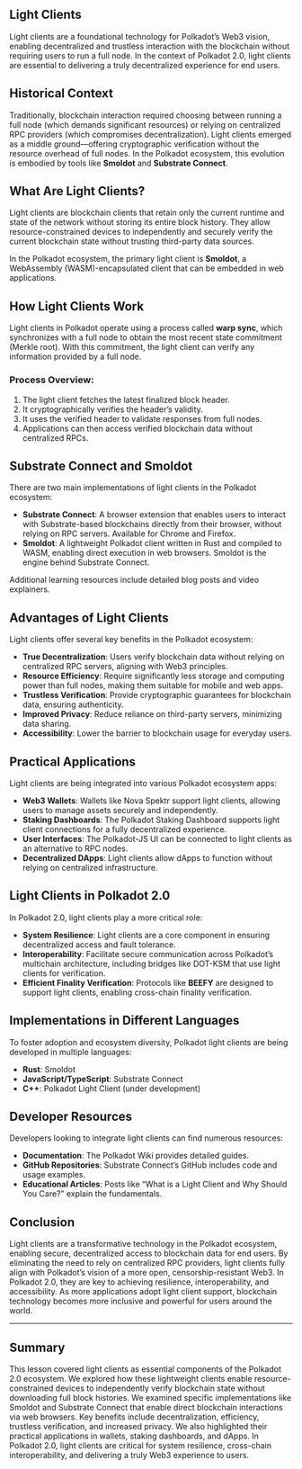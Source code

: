 ## Light Clients

<ResponsiveIframe
  src="https://drive.google.com/file/d/1hU4-X565Yddj0TuoZ2uiRmeAzwdjb-GO/preview"
  title="Light Clients"
/>

Light clients are a foundational technology for Polkadot’s Web3 vision, enabling decentralized and trustless interaction with the blockchain without requiring users to run a full node. In the context of Polkadot 2.0, light clients are essential to delivering a truly decentralized experience for end users.

## Historical Context

Traditionally, blockchain interaction required choosing between running a full node (which demands significant resources) or relying on centralized RPC providers (which compromises decentralization). Light clients emerged as a middle ground—offering cryptographic verification without the resource overhead of full nodes. In the Polkadot ecosystem, this evolution is embodied by tools like **Smoldot** and **Substrate Connect**.

## What Are Light Clients?

Light clients are blockchain clients that retain only the current runtime and state of the network without storing its entire block history. They allow resource-constrained devices to independently and securely verify the current blockchain state without trusting third-party data sources.

In the Polkadot ecosystem, the primary light client is **Smoldot**, a WebAssembly (WASM)-encapsulated client that can be embedded in web applications.

## How Light Clients Work

Light clients in Polkadot operate using a process called **warp sync**, which synchronizes with a full node to obtain the most recent state commitment (Merkle root). With this commitment, the light client can verify any information provided by a full node.

### Process Overview:

1. The light client fetches the latest finalized block header.
2. It cryptographically verifies the header’s validity.
3. It uses the verified header to validate responses from full nodes.
4. Applications can then access verified blockchain data without centralized RPCs.

## Substrate Connect and Smoldot

There are two main implementations of light clients in the Polkadot ecosystem:

- **Substrate Connect**: A browser extension that enables users to interact with Substrate-based blockchains directly from their browser, without relying on RPC servers. Available for Chrome and Firefox.
- **Smoldot**: A lightweight Polkadot client written in Rust and compiled to WASM, enabling direct execution in web browsers. Smoldot is the engine behind Substrate Connect.

Additional learning resources include detailed blog posts and video explainers.

## Advantages of Light Clients

Light clients offer several key benefits in the Polkadot ecosystem:

- **True Decentralization**: Users verify blockchain data without relying on centralized RPC servers, aligning with Web3 principles.
- **Resource Efficiency**: Require significantly less storage and computing power than full nodes, making them suitable for mobile and web apps.
- **Trustless Verification**: Provide cryptographic guarantees for blockchain data, ensuring authenticity.
- **Improved Privacy**: Reduce reliance on third-party servers, minimizing data sharing.
- **Accessibility**: Lower the barrier to blockchain usage for everyday users.

## Practical Applications

Light clients are being integrated into various Polkadot ecosystem apps:

- **Web3 Wallets**: Wallets like Nova Spektr support light clients, allowing users to manage assets securely and independently.
- **Staking Dashboards**: The Polkadot Staking Dashboard supports light client connections for a fully decentralized experience.
- **User Interfaces**: The Polkadot-JS UI can be connected to light clients as an alternative to RPC nodes.
- **Decentralized DApps**: Light clients allow dApps to function without relying on centralized infrastructure.

## Light Clients in Polkadot 2.0

In Polkadot 2.0, light clients play a more critical role:

- **System Resilience**: Light clients are a core component in ensuring decentralized access and fault tolerance.
- **Interoperability**: Facilitate secure communication across Polkadot’s multichain architecture, including bridges like DOT-KSM that use light clients for verification.
- **Efficient Finality Verification**: Protocols like **BEEFY** are designed to support light clients, enabling cross-chain finality verification.

## Implementations in Different Languages

To foster adoption and ecosystem diversity, Polkadot light clients are being developed in multiple languages:

- **Rust**: Smoldot
- **JavaScript/TypeScript**: Substrate Connect
- **C++**: Polkadot Light Client (under development)

## Developer Resources

Developers looking to integrate light clients can find numerous resources:

- **Documentation**: The Polkadot Wiki provides detailed guides.
- **GitHub Repositories**: Substrate Connect’s GitHub includes code and usage examples.
- **Educational Articles**: Posts like “What is a Light Client and Why Should You Care?” explain the fundamentals.

## Conclusion

Light clients are a transformative technology in the Polkadot ecosystem, enabling secure, decentralized access to blockchain data for end users. By eliminating the need to rely on centralized RPC providers, light clients fully align with Polkadot’s vision of a more open, censorship-resistant Web3. In Polkadot 2.0, they are key to achieving resilience, interoperability, and accessibility. As more applications adopt light client support, blockchain technology becomes more inclusive and powerful for users around the world.

---

## Summary

This lesson covered light clients as essential components of the Polkadot 2.0 ecosystem. We explored how these lightweight clients enable resource-constrained devices to independently verify blockchain state without downloading full block histories. We examined specific implementations like Smoldot and Substrate Connect that enable direct blockchain interactions via web browsers. Key benefits include decentralization, efficiency, trustless verification, and increased privacy. We also highlighted their practical applications in wallets, staking dashboards, and dApps. In Polkadot 2.0, light clients are critical for system resilience, cross-chain interoperability, and delivering a truly Web3 experience to users.
